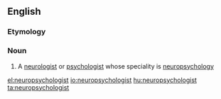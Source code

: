 ==English==

===Etymology===
{{prefix|neuro|psychologist}}

===Noun===
{{en-noun}}

# A [[neurologist]] or [[psychologist]] whose speciality is [[neuropsychology]]

[[el:neuropsychologist]]
[[io:neuropsychologist]]
[[hu:neuropsychologist]]
[[ta:neuropsychologist]]
